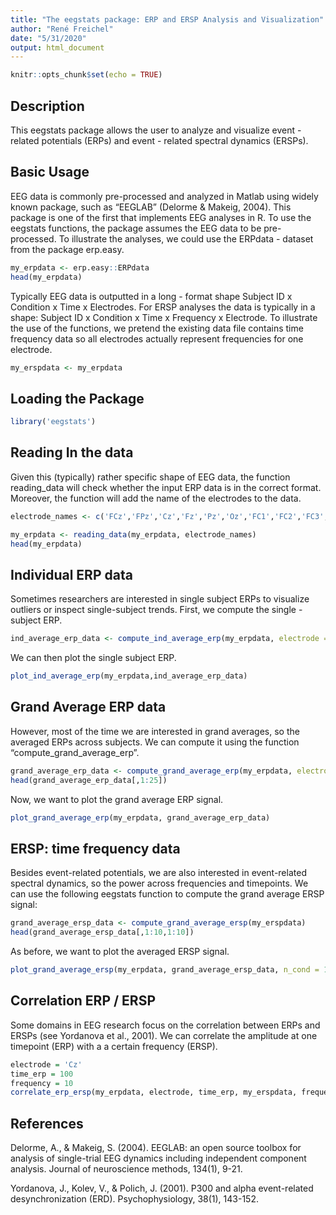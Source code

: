 ```yaml
---
title: "The eegstats package: ERP and ERSP Analysis and Visualization"
author: "René Freichel"
date: "5/31/2020"
output: html_document
---
```


```r
knitr::opts_chunk$set(echo = TRUE)
```

## Description

This eegstats package allows the user to analyze and visualize event - related potentials (ERPs) and event - related spectral dynamics (ERSPs). 

## Basic Usage

EEG data is commonly pre-processed and analyzed in Matlab using widely known package, such as "EEGLAB" (Delorme & Makeig, 2004). This package is one of the first that implements EEG analyses in R. To use the eegstats functions, the package assumes the EEG data to be pre-processed. To illustrate the analyses, we could use the ERPdata - dataset from the package erp.easy. 
```r
my_erpdata <- erp.easy::ERPdata
head(my_erpdata)

```
Typically EEG data is outputted in a long - format shape Subject ID x Condition x Time x Electrodes. 
For ERSP analyses the data is typically in a shape: Subject ID x Condition x Time x Frequency x Electrode. To illustrate the use of the functions, we pretend the existing data file contains time frequency data so all electrodes actually represent frequencies for one electrode. 
```r
my_erspdata <- my_erpdata
```

## Loading the Package
```r
library('eegstats')
```

## Reading In the data
Given this (typically) rather specific shape of EEG data, the function reading_data will check whether the input ERP data is in the correct format. Moreover, the function will add the name of the electrodes to the data.

```r
electrode_names <- c('FCz','FPz','Cz','Fz','Pz','Oz','FC1','FC2','FC3','FC4','FC5','FC6','C1','C2','C3','P1','P2','P3', 'O1', 'O2')

my_erpdata <- reading_data(my_erpdata, electrode_names)
head(my_erpdata)

```

## Individual ERP data
Sometimes researchers are interested in single subject ERPs to visualize outliers or inspect single-subject trends. First, we compute the single - subject ERP.
```r
ind_average_erp_data <- compute_ind_average_erp(my_erpdata, electrode = 'Cz', subject = 'S1')
```

We can then plot the single subject ERP.
```r
plot_ind_average_erp(my_erpdata,ind_average_erp_data)
```

## Grand Average ERP data
However, most of the time we are interested in grand averages, so the averaged ERPs across subjects. We can compute it using the function "compute_grand_average_erp".
```r
grand_average_erp_data <- compute_grand_average_erp(my_erpdata, electrode = 'Pz')
head(grand_average_erp_data[,1:25])
```

Now, we want to plot the grand average ERP signal.

```r
plot_grand_average_erp(my_erpdata, grand_average_erp_data)
```

## ERSP: time frequency data 

Besides event-related potentials, we are also interested in event-related spectral dynamics, so the power across frequencies and timepoints. We can use the following eegstats function to compute the grand average ERSP signal:
```r
grand_average_ersp_data <- compute_grand_average_ersp(my_erspdata)
head(grand_average_ersp_data[,1:10,1:10])
```

As before, we want to plot the averaged ERSP signal.
```r
plot_grand_average_ersp(my_erpdata, grand_average_ersp_data, n_cond = 1)
```

## Correlation ERP / ERSP
Some domains in EEG research focus on the correlation between ERPs and ERSPs (see Yordanova et al., 2001). We can correlate the amplitude at one timepoint (ERP) with a a certain frequency (ERSP).

```r
electrode = 'Cz'
time_erp = 100
frequency = 10 
correlate_erp_ersp(my_erpdata, electrode, time_erp, my_erspdata, frequency)
```

## References
Delorme, A., & Makeig, S. (2004). EEGLAB: an open source toolbox for analysis of single-trial EEG dynamics including independent component analysis. Journal of neuroscience methods, 134(1), 9-21.

Yordanova, J., Kolev, V., & Polich, J. (2001). P300 and alpha event-related desynchronization (ERD). Psychophysiology, 38(1), 143-152.

